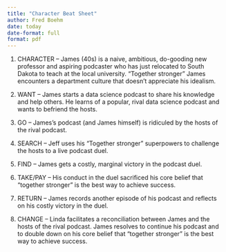 ```yaml
---
title: "Character Beat Sheet"
author: Fred Boehm
date: today
date-format: full
format: pdf
---
```


1. CHARACTER -- James (40s) is a naive, ambitious, do-gooding new professor and aspiring podcaster who has just relocated to South Dakota to teach at the local university. "Together stronger" James encounters a department culture that doesn't appreciate his idealism.  

2. WANT -- James starts a data science podcast to share his knowledge and help others. He learns of a popular, rival data science podcast and wants to befriend the hosts.  

3. GO -- James's podcast (and James himself) is ridiculed by the hosts of the rival podcast. 

4. SEARCH -- Jeff uses his "Together stronger" superpowers to challenge the hosts to a live podcast duel.

5. FIND -- James gets a costly, marginal victory in the podcast duel. 


6. TAKE/PAY -- His conduct in the duel sacrificed his core belief that "together stronger" is the best way to achieve success.

7. RETURN -- James records another episode of his podcast and reflects on his costly victory in the duel.

8. CHANGE -- Linda facilitates a reconciliation between James and the hosts of the rival podcast. James resolves to continue his podcast and to double down on his core belief that "together stronger" is the best way to achieve success.
